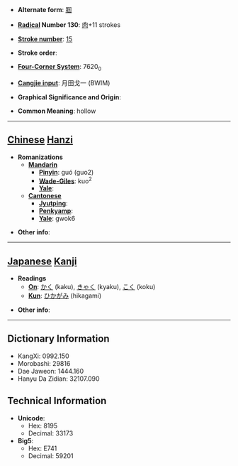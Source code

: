 * '''Alternate form''': [[腘]]

* '''[[Wiktionary:Chinese radical index| Radical]] Number 130''': [[Wiktionary:Chinese radical index 肉|肉]]+11 strokes

* '''[[Wiktionary:Chinese total strokes index|Stroke number]]''': [[Wiktionary:Chinese total strokes index 15|15]]

* '''Stroke order''': 

* '''[[Wiktionary:Chinese four corner index|Four-Corner System]]''': 7620<sub>0</sub>

* '''[[Wiktionary:Chinese Cangjie index|Cangjie input]]''': 月田戈一 (BWIM)

* '''Graphical Significance and Origin''': 

* '''Common Meaning''': hollow

----

== [[Chinese]] [[Hanzi]] ==

* '''Romanizations'''
** '''[[Mandarin]]'''
*** '''[[Pinyin]]''': guó (guo2)
*** '''[[Wade-Giles]]''': kuo<sup>2</sup>
*** '''[[Yale]]''': 
** '''[[Cantonese]]'''
*** '''[[Jyutping]]''':
*** '''[[Penkyamp]]''': 
*** '''[[Yale]]''': gwok6

* '''Other info''': 

----

== [[Japanese]] [[Kanji]] ==

* '''Readings'''
** '''[[On]]''': [[かく]] (kaku), [[きゃく]] (kyaku), [[こく]] (koku)
** '''[[Kun]]''': [[ひかがみ]] (hikagami)

* '''Other info''':  

----

== Dictionary Information ==

* KangXi: 0992.150
* Morobashi: 29816
* Dae Jaweon: 1444.160
* Hanyu Da Zidian: 32107.090

== Technical Information ==

* '''Unicode''':
** Hex: 8195
** Decimal: 33173
* '''Big5''':
** Hex: E741
** Decimal: 59201